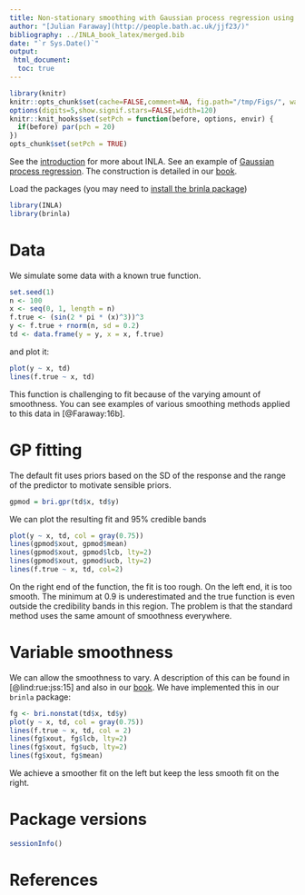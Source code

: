 ```yaml
---
title: Non-stationary smoothing with Gaussian process regression using INLA
author: "[Julian Faraway](http://people.bath.ac.uk/jjf23/)"
bibliography: ../INLA_book_latex/merged.bib
date: "`r Sys.Date()`"
output:
 html_document:
  toc: true
---
```


```r
library(knitr)
knitr::opts_chunk$set(cache=FALSE,comment=NA, fig.path="/tmp/Figs/", warning=FALSE, message=FALSE)
options(digits=5,show.signif.stars=FALSE,width=120)
knitr::knit_hooks$set(setPch = function(before, options, envir) {
  if(before) par(pch = 20)
})
opts_chunk$set(setPch = TRUE)
```

See the [introduction](index.html) for more about INLA. See an example
of [Gaussian process regression](gpreg.html).
The construction is detailed in 
our [book](http://julianfaraway.github.io/brinla/).

Load the packages (you may need to [install the brinla package](https://github.com/julianfaraway/brinla))

```r
library(INLA)
library(brinla)
```

# Data

We simulate some data with a known true function.

```r
set.seed(1)
n <- 100
x <- seq(0, 1, length = n)
f.true <- (sin(2 * pi * (x)^3))^3
y <- f.true + rnorm(n, sd = 0.2)
td <- data.frame(y = y, x = x, f.true)
```

and plot it:

```r
plot(y ~ x, td)
lines(f.true ~ x, td)
```

This function is challenging to fit because of the varying amount of smoothness. You can
see examples of various smoothing methods applied to this data in [@Faraway:16b].

# GP fitting

The default fit uses priors based on the SD of the response and the range of the predictor
to motivate sensible priors.

```r
gpmod = bri.gpr(td$x, td$y)
```

We can plot the resulting fit and 95% credible bands

```r
plot(y ~ x, td, col = gray(0.75))
lines(gpmod$xout, gpmod$mean)
lines(gpmod$xout, gpmod$lcb, lty=2)
lines(gpmod$xout, gpmod$ucb, lty=2)
lines(f.true ~ x, td, col=2)
```

On the right end of the function, the fit is too rough. On the left end, it is too smooth. The minimum at 0.9 is
underestimated and the true function is even outside the credibility bands in this region. The problem
is that the standard method uses the same amount of smoothness everywhere.

# Variable smoothness

We can allow the smoothness to vary. A description of this can be found in [@lind:rue:jss:15] and also
in our [book](http://julianfaraway.github.io/brinla/). We have implemented this in our
`brinla` package:

```r
fg <- bri.nonstat(td$x, td$y)
plot(y ~ x, td, col = gray(0.75))
lines(f.true ~ x, td, col = 2)
lines(fg$xout, fg$lcb, lty=2)
lines(fg$xout, fg$ucb, lty=2)
lines(fg$xout, fg$mean)
```

We achieve a smoother fit on the left but keep the less smooth fit on the right.

# Package versions

```r
sessionInfo()
```



# References







